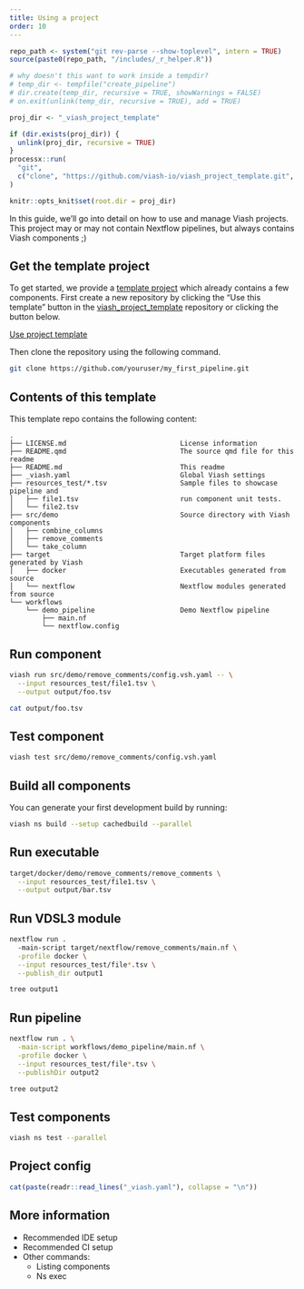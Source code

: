 ```yaml
---
title: Using a project
order: 10
---
```



```r
repo_path <- system("git rev-parse --show-toplevel", intern = TRUE)
source(paste0(repo_path, "/includes/_r_helper.R"))

# why doesn't this want to work inside a tempdir?
# temp_dir <- tempfile("create_pipeline")
# dir.create(temp_dir, recursive = TRUE, showWarnings = FALSE)
# on.exit(unlink(temp_dir, recursive = TRUE), add = TRUE)

proj_dir <- "_viash_project_template"

if (dir.exists(proj_dir)) {
  unlink(proj_dir, recursive = TRUE)
}
processx::run(
  "git",
  c("clone", "https://github.com/viash-io/viash_project_template.git", proj_dir)
)

knitr::opts_knit$set(root.dir = proj_dir)
```

In this guide, we'll go into detail on how to use and manage Viash projects. This project may or may not contain Nextflow pipelines, but always contains Viash components ;)


## Get the template project

To get started, we provide a [template project](https://github.com/viash-io/viash_project_template)
which already contains a few components. First create a new repository by clicking the "Use this template" button in the [viash_project_template](https://github.com/viash-io/viash_project_template) repository or clicking the button below.

[Use project template](https://github.com/viash-io/viash_project_template/generate){class="btn btn-info btn-md"}

Then clone the repository using the following command.

```bash
git clone https://github.com/youruser/my_first_pipeline.git
```


## Contents of this template

This template repo contains the following content:

    .
    ├── LICENSE.md                            License information
    ├── README.qmd                            The source qmd file for this readme
    ├── README.md                             This readme
    ├── _viash.yaml                           Global Viash settings
    ├── resources_test/*.tsv                  Sample files to showcase pipeline and
    │   ├── file1.tsv                         run component unit tests.
    │   └── file2.tsv
    ├── src/demo                              Source directory with Viash components
    │   ├── combine_columns
    │   ├── remove_comments
    │   └── take_column
    ├── target                                Target platform files generated by Viash
    │   ├── docker                            Executables generated from source
    │   └── nextflow                          Nextflow modules generated from source
    └── workflows
        └── demo_pipeline                     Demo Nextflow pipeline
            ├── main.nf
            └── nextflow.config

## Run component

```bash
viash run src/demo/remove_comments/config.vsh.yaml -- \
  --input resources_test/file1.tsv \
  --output output/foo.tsv
```

```bash
cat output/foo.tsv
```


## Test component

```bash
viash test src/demo/remove_comments/config.vsh.yaml
```


## Build all components

You can generate your first development build by running:

```bash
viash ns build --setup cachedbuild --parallel
```


## Run executable

```bash
target/docker/demo/remove_comments/remove_comments \
  --input resources_test/file1.tsv \
  --output output/bar.tsv
```

## Run VDSL3 module

```bash
nextflow run .
  -main-script target/nextflow/remove_comments/main.nf \
  -profile docker \
  --input resources_test/file*.tsv \
  --publish_dir output1
```

```bash
tree output1
```

## Run pipeline

```bash
nextflow run . \
  -main-script workflows/demo_pipeline/main.nf \
  -profile docker \
  --input resources_test/file*.tsv \
  --publishDir output2
```

```bash
tree output2
```

## Test components

```bash
viash ns test --parallel
```

## Project config

```r
cat(paste(readr::read_lines("_viash.yaml"), collapse = "\n"))
```

## More information

* Recommended IDE setup
* Recommended CI setup
* Other commands:
  - Listing components
  - Ns exec
